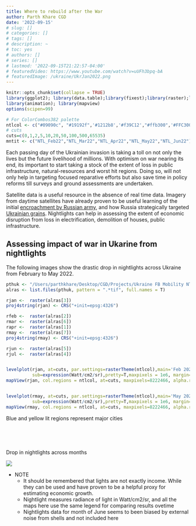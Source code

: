 ```yaml
---
title: Where to rebuild after the War
author: Parth Khare CGD
date: '2022-09-15'
# slug: []
# categories: []
# tags: []
# description: ~
# toc: yes
# authors: []
# series: []
# lastmod: '2022-09-15T21:22:57-04:00'
# featuredVideo: https://www.youtube.com/watch?v=uUFh3bpq-bA
# featuredImage: /ukraine/UkrJan2022.png
---
```




```r
knitr::opts_chunk$set(collapse = TRUE)
library(ggplot2); library(data.table);library(fixest);library(raster);library(rasterVis)
library(animation); library(mapview)
options(scipen=99)

# For ColorCombos382 palette
ntlcol <- c("#09090c", "#19192f",'#1212b8','#f39C12',"#ffb300",'#FFC300',"#ffe200")
# cuts
cuts=c(0,1,2,5,10,20,50,100,500,65535)
mntit <- c("NTL_Feb22","NTL_Mar22","NTL_Apr22","NTL_May22","NTL_Jun22")
```


Each passing day of the Ukrainian invasion is taking a toll on not only the lives but the future livelihood of millions. With optimism on war nearing its end, its important to start taking a stock of the extent of loss in public infrastructure, natural-resources and worst hit regions. Doing so, will not only help in targeting focused reparative efforts but also save time in policy reforms till surveys and ground assessments are undertaken.

Satellite data is a useful resource in the absence of real time data. Imagery from daytime satellites have already proven to be useful learning of the initial [encroachment by Russian army](https://www.space.com/russia-ukraine-invasion-satellite-photos), and how Russia strategically targeted [Ukrainian grains](https://www.wired.com/story/satellites-ukraine-russia-grain/). Nightlights can help in assessing the extent of economic disruption from loss in electrification, demolition of houses, public infrastructure.



## Assessing impact of war in Ukarine from nightlights

The following images show the drastic drop in nightlights across Ukraine from February to May 2022.


```r
pthuk <- "/Users/parthkhare/Desktop/CGD/Projects/Ukraine FB Mobility NTL/nightlights/Ukraine mosaics/2022"
alras <- list.files(pthuk, pattern = ".*tif", full.names = T)

rjan <-  raster(alras[3])
proj4string(rjan) <- CRS("+init=epsg:4326")

rfeb <-  raster(alras[2])
rmar <-  raster(alras[6])
rapr <-  raster(alras[1])
rmay <-  raster(alras[7])
proj4string(rmay) <- CRS("+init=epsg:4326")

rjun <-  raster(alras[5])
rjul <-  raster(alras[4])


levelplot(rjan, at=cuts, par.settings=rasterTheme(ntlcol),main='Feb 2022',
          sub=expression(Watt/cm2/sr),pretty=T,maxpixels = 1e6, margin=F)
mapView(rjan, col.regions = ntlcol, at=cuts, maxpixels=8222466, alpha.regions = 0.9, zoom=6)


levelplot(rmay, at=cuts, par.settings=rasterTheme(ntlcol),main='May 2022',
          sub=expression(Watt/cm2/sr),pretty=T,maxpixels = 1e6, margin=F)
mapView(rmay, col.regions = ntlcol, at=cuts, maxpixels=8222466, alpha.regions = 0.9,zoom=6)

```
Blue and yellow lit regions represent major cities 

<br />
<br />


```r

```



Drop in nightlights across months

![](UkrNtl_lres.gif)  


- NOTE 
  - It should be remembered that lights are not exactly income. While they can be used and have proven to be a helpful proxy for estimating economic growth. 
  - Nightlight measures radiance of light in Watt/cm2/sr, and all the maps here use the same legend for comparing results ovetime
  - Nightlights data for month of June seems to been biased by external noise from shells and not included here
